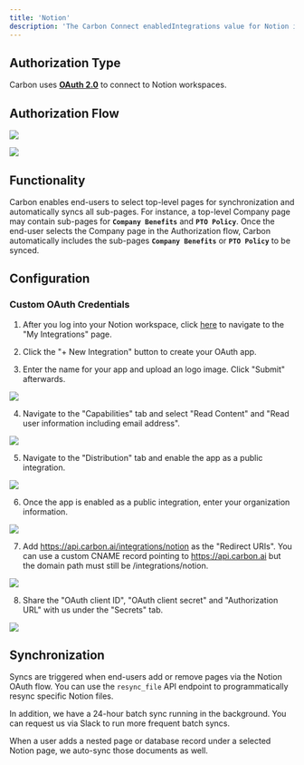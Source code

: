 ```yaml
---
title: 'Notion'
description: 'The Carbon Connect enabledIntegrations value for Notion is `NOTION`.'
---
```


## Authorization Type

Carbon uses **[OAuth 2.0](https://developers.notion.com/docs/authorization)** to connect to Notion workspaces.

## Authorization Flow

![](https://files.readme.io/0fa801d-image.png)

![](https://files.readme.io/f72df4f-image.png)

## Functionality

Carbon enables end-users to select top-level pages for synchronization and automatically syncs all sub-pages. For instance, a top-level Company page may contain sub-pages for **`Company Benefits`** and **`PTO Policy`**. Once the end-user selects the Company page in the Authorization flow, Carbon automatically includes the sub-pages **`Company Benefits`** or **`PTO Policy`** to be synced.

## Configuration

### Custom OAuth Credentials

1. After you log into your Notion workspace, click [here](https://www.notion.so/my-integrations) to navigate to the "My Integrations" page.

2. Click the "+ New Integration" button to create your OAuth app.

3. Enter the name for your app and upload an logo image. Click "Submit" afterwards.

![](https://i.ibb.co/WDdJt86/Screen-Shot-2023-11-15-at-9-27-56-AM.png)

4. Navigate to the "Capabilities" tab and select "Read Content" and "Read user information including email address".

![](https://i.ibb.co/x3Q50HG/Screen-Shot-2023-11-15-at-9-29-29-AM.png)

5. Navigate to the "Distribution" tab and enable the app as a public integration.

![](https://i.ibb.co/1ZbV2Xb/Screen-Shot-2023-11-15-at-9-29-14-AM.png)

6. Once the app is enabled as a public integration, enter your organization information.

![](https://i.ibb.co/w6rCpq9/Screen-Shot-2023-11-15-at-10-03-07-AM.png)

7. Add https://api.carbon.ai/integrations/notion as the "Redirect URIs". You can use a custom CNAME record pointing to https://api.carbon.ai but the domain path must still be /integrations/notion.

![](https://i.ibb.co/N6gDtpD/Screen-Shot-2023-11-15-at-10-03-27-AM.png)

8. Share the "OAuth client ID", "OAuth client secret" and "Authorization URL" with us under the "Secrets" tab.

![](https://i.ibb.co/0hRk4Zh/Screen-Shot-2023-11-15-at-11-03-12-AM.png)


## Synchronization

Syncs are triggered when end-users add or remove pages via the Notion OAuth flow. You can use the `resync_file` API endpoint to programmatically resync specific Notion files.

In addition, we have a 24-hour batch sync running in the background. You can request us via Slack to run more frequent batch syncs. 

When a user adds a nested page or database record under a selected Notion page, we auto-sync those documents as well.

